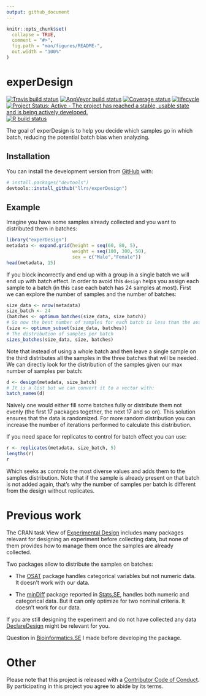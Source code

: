 ```yaml
---
output: github_document
---
```


<!-- README.md is generated from README.Rmd. Please edit that file -->

```r
knitr::opts_chunk$set(
  collapse = TRUE,
  comment = "#>",
  fig.path = "man/figures/README-",
  out.width = "100%"
)
```
# experDesign

<!-- badges: start -->
[![Travis build status](https://travis-ci.org/llrs/experDesign.svg?branch=master)](https://travis-ci.org/llrs/experDesign)
[![AppVeyor build status](https://ci.appveyor.com/api/projects/status/github/llrs/experDesign?branch=master&svg=true)](https://ci.appveyor.com/project/llrs/experDesign)
[![Coverage status](https://codecov.io/gh/llrs/experDesign/branch/master/graph/badge.svg)](https://codecov.io/github/llrs/experDesign?branch=master)
[![lifecycle](https://img.shields.io/badge/lifecycle-experimental-orange.svg)](https://www.tidyverse.org/lifecycle/#experimental)
[![Project Status: Active - The project has reached a stable, usable state and is being actively developed.](http://www.repostatus.org/badges/latest/active.svg)](http://www.repostatus.org/#active)
[![R build status](https://github.com/llrs/experDesign/workflows/R-CMD-check/badge.svg)](https://github.com/llrs/experDesign/actions?workflow=R-CMD-check)
<!-- badges: end -->

The goal of experDesign is to help you decide which samples go in which batch, 
reducing the potential batch bias when analyzing.

## Installation

You can install the development version from [GitHub](https://github.com/) with:

```r
# install.packages("devtools")
devtools::install_github("llrs/experDesign")
```
## Example

Imagine you have some samples already collected and you want to distributed them in batches:
```r
library("experDesign")
metadata <- expand.grid(height = seq(60, 80, 5), 
                        weight = seq(100, 300, 50),
                        sex = c("Male","Female"))
head(metadata, 15)
```

If you block incorrectly and end up with a group in a single batch we will end up with batch effect.
In order to avoid this `design` helps you assign each sample to a batch (in this case each batch has 24 samples at most). First we can explore the number of samples and the number of batches:

```r
size_data <- nrow(metadata)
size_batch <- 24
(batches <- optimum_batches(size_data, size_batch))
# So now the best number of samples for each batch is less than the available
(size <- optimum_subset(size_data, batches))
# The distribution of samples per batch
sizes_batches(size_data, size, batches)
```

Note that instead of using a whole batch and then leave a single sample on the third distributes all the samples in the three batches that will be needed.
We can directly look for the distribution of the samples given our max number of samples per batch:

```r
d <- design(metadata, size_batch)
# It is a list but we can convert it to a vector with:
batch_names(d)
```

Naively one would either fill some batches fully or distribute them not evenly 
(the  first 17 packages together, the next 17 and so on). This solution ensures 
that the data is randomized. For more random distribution you can increase the number of iterations performed to calculate this distribution.

If you need space for replicates to control for batch effect you can use:

```r
r <- replicates(metadata, size_batch, 5)
lengths(r)
r
```

Which seeks as controls the most diverse values and adds them to the samples 
distribution. Note that if the sample is already present on that batch is not added again, that's why the number of samples per batch is different from the design without replicates.

# Previous work

The CRAN task View of [Experimental Design](https://CRAN.R-project.org/view=ExperimentalDesign) includes many packages relevant for designing an experiment before collecting data, but none of them provides how to manage them once the samples are already collected.

Two packages allow to distribute the samples on batches:

- The [OSAT](https://bioconductor.org/packages/OSAT/) package handles categorical 
variables but not numeric data. It doesn't work with our data.

 - The [minDiff](https://github.com/m-Py/minDiff) package reported in [Stats.SE](https://stats.stackexchange.com/a/326015/105234), handles both 
numeric and categorical data. But it can only optimize for two nominal criteria.
It doesn't work for our data.

If you are still designing the experiment and do not have collected any data [DeclareDesign](https://cran.r-project.org/package=DeclareDesign) might be relevant for you.

Question in [Bioinformatics.SE](https://bioinformatics.stackexchange.com/q/4765/48) I made before developing the package.

# Other

Please note that this project is released with a [Contributor Code of Conduct](CODE_OF_CONDUCT.md).
By participating in this project you agree to abide by its terms.
